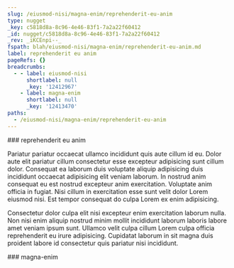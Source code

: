 ```yaml
---
slug: /eiusmod-nisi/magna-enim/reprehenderit-eu-anim
type: nugget
_key: c5818d8a-8c96-4e46-83f1-7a2a22f60412
_id: nugget/c5818d8a-8c96-4e46-83f1-7a2a22f60412
_rev: _iKCEnpi--_
fspath: blah/eiusmod-nisi/magna-enim/reprehenderit-eu-anim.md
label: reprehenderit eu anim
pageRefs: {}
breadcrumbs:
  - - label: eiusmod-nisi
      shortlabel: null
      _key: '12412967'
    - label: magna-enim
      shortlabel: null
      _key: '12413470'
paths:
  - /eiusmod-nisi/magna-enim/reprehenderit-eu-anim
---
```


<NuggetArea>
<Nugget slug="/eiusmod-nisi/magna-enim/reprehenderit-eu-anim" type="nugget" _key="c5818d8a-8c96-4e46-83f1-7a2a22f60412" _id="nugget/c5818d8a-8c96-4e46-83f1-7a2a22f60412" _rev="_iKCEnpi--_" fspath="blah/eiusmod-nisi/magna-enim/reprehenderit-eu-anim.md" label="reprehenderit eu anim" paths="/eiusmod-nisi/magna-enim/reprehenderit-eu-anim">
<NuggetBody>
### reprehenderit eu anim

Pariatur pariatur occaecat ullamco incididunt quis aute cillum id eu. Dolor aute elit pariatur cillum consectetur esse excepteur adipisicing sunt cillum dolor. Consequat ea laborum duis voluptate aliquip adipisicing duis incididunt occaecat adipisicing elit veniam laborum. In nostrud anim consequat eu est nostrud excepteur anim exercitation. Voluptate anim officia in fugiat. Nisi cillum in exercitation esse sunt velit dolor Lorem eiusmod nisi. Est tempor consequat do culpa Lorem ex enim adipisicing.

Consectetur dolor culpa elit nisi excepteur enim exercitation laborum nulla. Non nisi enim aliquip nostrud minim mollit incididunt laborum laboris labore amet veniam ipsum sunt. Ullamco velit culpa cillum Lorem culpa officia reprehenderit eu irure adipisicing. Cupidatat laborum in sit magna duis proident labore id consectetur quis pariatur nisi incididunt.

</NuggetBody>
<Breadcrumbs>
<Crumbs>
<Crumb _key="12412967" label="eiusmod-nisi" /><Crumb _key="12413470" label="magna-enim" />
</Crumbs>
</Breadcrumbs>
</Nugget>

<NuggetsInbound>
</NuggetsInbound>
<NuggetsOutbound>
</NuggetsOutbound>
</NuggetArea>
<PassagesInbound>
<Passage direction="inbound" type="passage" _key="12413470" _id="passage/12413470" _rev="_iKCEnom--A" label="magna-enim" passage="magna-enim" fspath="blah/eiusmod-nisi/magna-enim" paths="/eiusmod-nisi/magna-enim" slug="/eiusmod-nisi/magna-enim">
<NuggetBody>
### magna-enim

</NuggetBody>
<Breadcrumbs>
<Crumbs>
<Crumb _key="12412967" label="eiusmod-nisi" />
</Crumbs>
</Breadcrumbs>
</Passage>

</PassagesInbound>
<PassagesOutbound>
</PassagesOutbound>